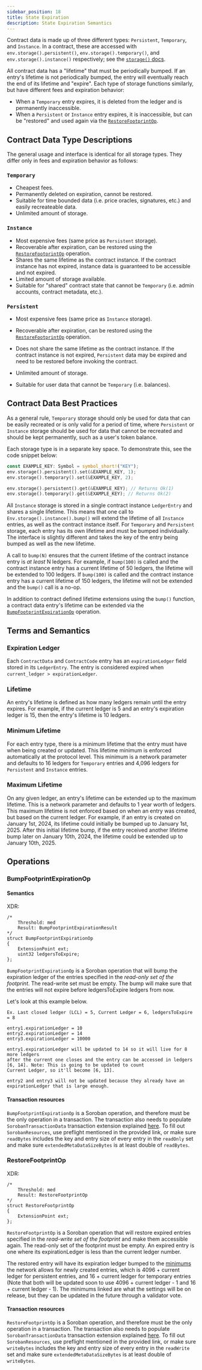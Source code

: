 ```yaml
---
sidebar_position: 18
title: State Expiration
description: State Expiration Semantics
---
```


Contract data is made up of three different types: `Persistent`, `Temporary`, and `Instance`. In a contract, these are accessed with `env.storage().persistent()`, `env.storage().temporary()`, and `env.storage().instance()` respectively; see the [`storage()` docs](https://docs.rs/soroban-sdk/latest/soroban_sdk/storage/struct.Storage.html).

All contract data has a "lifetime" that must be periodically bumped. If an entry's lifetime is not periodically bumped, the entry will eventually reach the end of its lifetime and "expire". Each type of storage functions similarly, but have different fees and expiration behavior:

- When a `Temporary` entry expires, it is deleted from the ledger and is permanently inaccessible.
- When a `Persistent` or `Instance` entry expires, it is inaccessible, but can be "restored" and used again via the [`RestoreFootprintOp`].

## Contract Data Type Descriptions

The general usage and interface is identical for all storage types. They differ only in fees and expiration behavior as follows:

### `Temporary`

- Cheapest fees.
- Permanently deleted on expiration, cannot be restored.
- Suitable for time bounded data (i.e. price oracles, signatures, etc.) and easily recreateable data.
- Unlimited amount of storage.

### `Instance`

- Most expensive fees (same price as `Persistent` storage).
- Recoverable after expiration, can be restored using the [`RestoreFootprintOp`] operation.
- Shares the same lifetime as the contract instance. If the contract instance has not expired, instance data is guaranteed to be accessible and not expired.
- Limited amount of storage available.
- Suitable for "shared" contract state that cannot be `Temporary` (i.e. admin accounts, contract metadata, etc.).

### `Persistent`

- Most expensive fees (same price as `Instance` storage).
- Recoverable after expiration, can be restored using the [`RestoreFootprintOp`] operation.
- Does not share the same lifetime as the contract instance. If the contract instance is not expired, `Persistent` data may be expired and need to be restored before invoking the contract.
- Unlimited amount of storage.
- Suitable for user data that cannot be `Temporary` (i.e. balances).

  [`RestoreFootprintOp`]: #RestoreFootprintOp

## Contract Data Best Practices

As a general rule, `Temporary` storage should only be used for data that can be easily recreated or is only valid for a period of time, where `Persistent` or `Instance` storage should be used for data that cannot be recreated and should be kept permanently, such as a user's token balance.

Each storage type is in a separate key space. To demonstrate this, see the code snippet below:

```rust
const EXAMPLE_KEY: Symbol = symbol_short!("KEY");
env.storage().persistent().set(&EXAMPLE_KEY, 1);
env.storage().temporary().set(&EXAMPLE_KEY, 2);

env.storage().persistent().get(&EXAMPLE_KEY); // Returns Ok(1)
env.storage().temporary().get(&EXAMPLE_KEY); // Returns Ok(2)
```

All `Instance` storage is stored in a single contract instance `LedgerEntry` and shares a single lifetime. This means that one call to `Env.storage().instance().bump()` will extend the lifetime of all `Instance`
entries, as well as the contract instance itself. For `Temporary` and `Persistent` storage, each entry has its own lifetime and must be bumped individually. The interface is slightly different and takes the key
of the entry being bumped as well as the new lifetime.

A call to `bump(N)` ensures that the current lifetime of the contract instance entry is _at least_ N ledgers. For example, if `bump(100)` is called and the contract instance entry has a current lifetime of 50 ledgers, the lifetime will be extended to 100 ledgers. If `bump(100)` is called and the contract instance entry has a current lifetime of 150 ledgers, the lifetime will not be extended and the `bump()` call is a no-op.

In addition to contract defined lifetime extensions using the `bump()` function, a contract data entry's lifetime can be extended via the [`BumpFootprintExpirationOp`] operation.

  [`BumpFootprintExpirationOp`]: #BumpFootprintExpirationOp

## Terms and Semantics

### Expiration Ledger

Each `ContractData` and `ContractCode` entry has an `expirationLedger` field stored in its `LedgerEntry`.
The entry is considered expired when `current_ledger > expirationLedger`.

### Lifetime

An entry's lifetime is defined as how many ledgers remain until the entry expires.
For example, if the current ledger is 5 and an entry's expiration ledger is 15, then
the entry's lifetime is 10 ledgers.

### Minimum Lifetime

For each entry type, there is a minimum lifetime that the entry must have when being created
or updated. This lifetime minimum is enforced automatically at the protocol level. This minimum
is a network parameter and defaults to 16 ledgers for `Temporary` entries and 4,096 ledgers for
`Persistent` and `Instance` entries.

### Maximum Lifetime

On any given ledger, an entry's lifetime can be extended up to the maximum lifetime. This is a
network parameter and defaults to 1 year worth of ledgers. This maximum lifetime is not enforced
based on when an entry was created, but based on the current ledger. For example, if an entry is
created on January 1st, 2024, its lifetime could initially be bumped up to January 1st, 2025.
After this initial lifetime bump, if the entry received another lifetime bump later on January 10th, 2024,
the lifetime could be extended up to January 10th, 2025.

## Operations

### BumpFootprintExpirationOp

#### Semantics

XDR:

```
/*
    Threshold: med
    Result: BumpFootprintExpirationResult
*/
struct BumpFootprintExpirationOp
{
    ExtensionPoint ext;
    uint32 ledgersToExpire;
};
```

`BumpFootprintExpirationOp` is a Soroban operation that will bump the expiration
ledger of the entries specified in the _read-only set of the footprint_. The
read-write set must be empty. The bump will make sure that the entries will not
expire before ledgersToExpire ledgers from now.

Let's look at this example below.

```
Ex. Last closed ledger (LCL) = 5, Current Ledger = 6, ledgersToExpire = 8

entry1.expirationLedger = 10
entry2.expirationLedger = 14
entry3.expirationLedger = 10000

entry1.expirationLedger will be updated to 14 so it will live for 8 more ledgers
after the current one closes and the entry can be accessed in ledgers [6, 14]. Note: This is going to be updated to count
Current Ledger, so it'll become [6, 13].

entry2 and entry3 will not be updated because they already have an
expirationLedger that is large enough.
```

#### Transaction resources

`BumpFootprintExpirationOp` is a Soroban operation, and therefore must be the
only operation in a transaction. The transaction also needs to populate
`SorobanTransactionData` transaction extension explained
[here](../fundamentals-and-concepts/invoking-contracts-with-transactions.mdx#transaction-resources). To fill
out `SorobanResources`, use preflight mentioned in the provided link, or make
sure `readBytes` includes the key and entry size of every entry in the
`readOnly` set and make sure `extendedMetaDataSizeBytes` is at least double of
`readBytes`.

### RestoreFootprintOp

XDR:

```
/*
    Threshold: med
    Result: RestoreFootprintOp
*/
struct RestoreFootprintOp
{
    ExtensionPoint ext;
};
```

`RestoreFootprintOp` is a Soroban operation that will restore expired entries
specified in the _read-write set of the footprint_ and make them accessible
again. The read-only set of the footprint must be empty. An expired entry is one
where its expirationLedger is less than the current ledger number.

The restored entry will have its expiration ledger bumped to the [minimums] the
network allows for newly created entries, which is 4096 + current ledger for
persistent entries, and 16 + current ledger for temporary entries (Note that
both will be updated soon to use 4096 + current ledger - 1 and 16 + current
ledger - 1). The minimums linked are what the settings will be on release, but
they can be updated in the future through a validator vote.

[minimums]: https://github.com/stellar/stellar-core/blob/2109a168a895349f87b502ae3d182380b378fa47/src/ledger/NetworkConfig.h#L77-L78

#### Transaction resources

`RestoreFootprintOp` is a Soroban operation, and therefore must be the only
operation in a transaction. The transaction also needs to populate
`SorobanTransactionData` transaction extension explained
[here](../fundamentals-and-concepts/invoking-contracts-with-transactions.mdx#transaction-resources). To fill
out `SorobanResources`, use preflight mentioned in the provided link, or make
sure `writeBytes` includes the key and entry size of every entry in the
`readWrite` set and make sure `extendedMetaDataSizeBytes` is at least double of
`writeBytes`.
